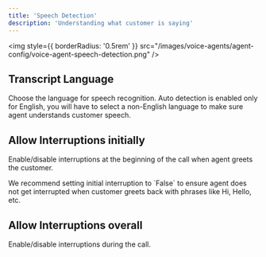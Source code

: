 ```yaml
---
title: 'Speech Detection'
description: 'Understanding what customer is saying'
---
```


<img
  style={{ borderRadius: '0.5rem' }}
  src="/images/voice-agents/agent-config/voice-agent-speech-detection.png"
/>

## Transcript Language
Choose the language for speech recognition. Auto detection is enabled only for English, you will have to select a non-English language to make sure agent understands customer speech.

## Allow Interruptions initially
Enable/disable interruptions at the beginning of the call when agent greets the customer.

<Tip>
We recommend setting initial interruption to `False` to ensure agent does not get interrupted when customer greets back with phrases like Hi, Hello, etc.
</Tip>

## Allow Interruptions overall
Enable/disable interruptions during the call.


